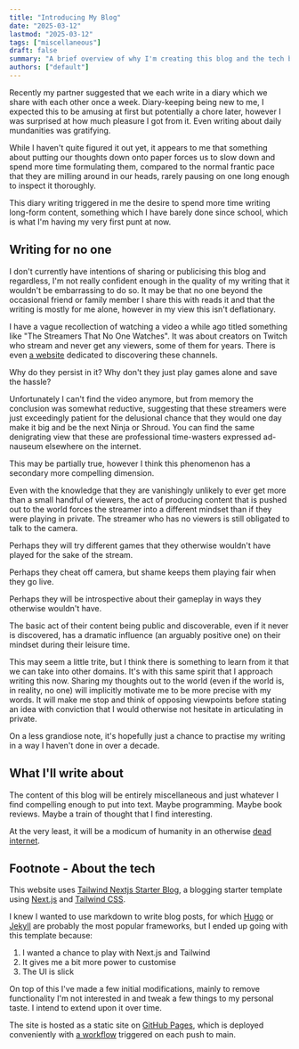 ```yaml
---
title: "Introducing My Blog"
date: "2025-03-12"
lastmod: "2025-03-12"
tags: ["miscellaneous"]
draft: false
summary: "A brief overview of why I'm creating this blog and the tech behind it."
authors: ["default"]
---
```


Recently my partner suggested that we each write in a diary which we share with each other once a week. Diary-keeping being new to me, I expected this to be amusing at first but potentially a chore later, however I was surprised at how much pleasure I got from it. Even writing about daily mundanities was gratifying.

While I haven't quite figured it out yet, it appears to me that something about putting our thoughts down onto paper forces us to slow down and spend more time formulating them, compared to the normal frantic pace that they are milling around in our heads, rarely pausing on one long enough to inspect it thoroughly.

This diary writing triggered in me the desire to spend more time writing long-form content, something which I have barely done since school, which is what I'm having my very first punt at now.

## Writing for no one

I don't currently have intentions of sharing or publicising this blog and regardless, I'm not really confident enough in the quality of my writing that it wouldn't be embarrassing to do so.
It may be that no one beyond the occasional friend or family member I share this with reads it and that the writing is mostly for me alone, however in my view this isn't deflationary.

I have a vague recollection of watching a video a while ago titled something like "The Streamers That No One Watches". It was about creators on Twitch who stream and never get any viewers, some of them for years. There is even [a website](https://nobody.live/) dedicated to discovering these channels.

Why do they persist in it? Why don't they just play games alone and save the hassle?

Unfortunately I can't find the video anymore, but from memory the conclusion was somewhat reductive, suggesting that these streamers were just exceedingly patient for the delusional chance that they would one day make it big and be the next Ninja or Shroud. You can find the same denigrating view that these are professional time-wasters expressed ad-nauseum elsewhere on the internet.

This may be partially true, however I think this phenomenon has a secondary more compelling dimension.

Even with the knowledge that they are vanishingly unlikely to ever get more than a small handful of viewers, the act of producing content that is pushed out to the world forces the streamer into a different mindset than if they were playing in private.
The streamer who has no viewers is still obligated to talk to the camera.

Perhaps they will try different games that they otherwise wouldn't have played for the sake of the stream.

Perhaps they cheat off camera, but shame keeps them playing fair when they go live.

Perhaps they will be introspective about their gameplay in ways they otherwise wouldn't have.

The basic act of their content being public and discoverable, even if it never is discovered, has a dramatic influence (an arguably positive one) on their mindset during their leisure time.

This may seem a little trite, but I think there is something to learn from it that we can take into other domains. It's with this same spirit that I approach writing this now. Sharing my thoughts out to the world (even if the world is, in reality, no one) will implicitly motivate me to be more precise with my words. It will make me stop and think of opposing viewpoints before stating an idea with conviction that I would otherwise not hesitate in articulating in private.

On a less grandiose note, it's hopefully just a chance to practise my writing in a way I haven't done in over a decade.

## What I'll write about

The content of this blog will be entirely miscellaneous and just whatever I find compelling enough to put into text. Maybe programming. Maybe book reviews. Maybe a train of thought that I find interesting.

At the very least, it will be a modicum of humanity in an otherwise [dead internet](https://en.wikipedia.org/wiki/Dead_Internet_theory).


## Footnote - About the tech

This website uses [Tailwind Nextjs Starter Blog](https://github.com/timlrx/tailwind-nextjs-starter-blog), a blogging starter template using [Next.js](https://nextjs.org/) and [Tailwind CSS](https://tailwindcss.com/).

I knew I wanted to use markdown to write blog posts, for which [Hugo](https://gohugo.io/) or [Jekyll](https://jekyllrb.com/) are probably the most popular frameworks, but I ended up going with this template because:
1. I wanted a chance to play with Next.js and Tailwind
2. It gives me a bit more power to customise
3. The UI is slick

On top of this I've made a few initial modifications, mainly to remove functionality I'm not interested in and tweak a few things to my personal taste. I intend to extend upon it over time.

The site is hosted as a static site on [GitHub Pages](https://pages.github.com/), which is deployed conveniently with [a workflow](https://github.com/fnannestad/finnnannestad/blob/main/.github/workflows/pages.yml) triggered on each push to main.

